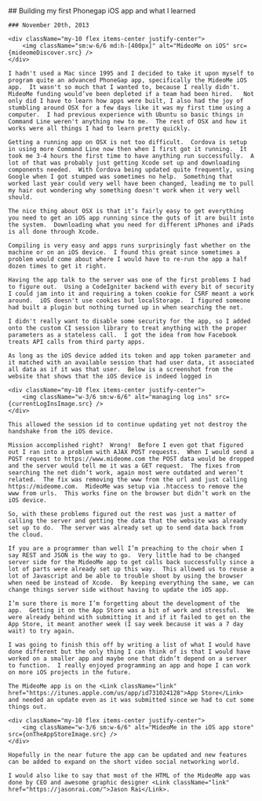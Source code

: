 
<title>Building my first Phonegap iOS app and what I learned</title>

<MdxLayout>
    ## Building my first Phonegap iOS app and what I learned

    ### November 20th, 2013

    <div className="my-10 flex items-center justify-center">
        <img className="sm:w-6/6 md:h-[400px]" alt="MideoMe on iOS" src={mideomeDiscover.src} />
    </div>

    I hadn't used a Mac since 1995 and I decided to take it upon myself to program quite an advanced PhoneGap app, specifically the MideoMe iOS app.  It wasn't so much that I wanted to, because I really didn't.  MideoMe funding would’ve been depleted if a team had been hired.   Not only did I have to learn how apps were built, I also had the joy of stumbling around OSX for a few days like it was my first time using a computer.  I had previous experience with Ubuntu so basic things in Command Line weren't anything new to me.  The rest of OSX and how it works were all things I had to learn pretty quickly.

    Getting a running app on OSX is not too difficult.  Cordova is setup in using more Command Line now then when I first got it running.  It took me 3-4 hours the first time to have anything run successfully.  A lot of that was probably just getting Xcode set up and downloading components needed.  With Cordova being updated quite frequently, using Google when I got stumped was sometimes no help.  Something that worked last year could very well have been changed, leading me to pull my hair out wondering why something doesn't work when it very well should.

    The nice thing about OSX is that it’s fairly easy to get everything you need to get an iOS app running since the guts of it are built into the system.  Downloading what you need for different iPhones and iPads is all done through Xcode.

    Compiling is very easy and apps runs surprisingly fast whether on the machine or on an iOS device.  I found this great since sometimes a problem would come about where I would have to re-run the app a half dozen times to get it right.

    Having the app talk to the server was one of the first problems I had to figure out.  Using a CodeIgniter backend with every bit of security I could jam into it and requiring a token cookie for CSRF meant a work around.  iOS doesn't use cookies but localStorage.  I figured someone had built a plugin but nothing turned up in when searching the net.

    I didn't really want to disable some security for the app, so I added onto the custom CI session library to treat anything with the proper parameters as a stateless call.  I got the idea from how Facebook treats API calls from third party apps.

    As long as the iOS device added its token and app token parameter and it matched with an available session that had user data, it associated all data as if it was that user.  Below is a screenshot from the website that shows that the iOS device is indeed logged in

    <div className="my-10 flex items-center justify-center">
        <img className="w-3/6 sm:w-6/6" alt="managing log ins" src={currentLogInsImage.src} />
    </div>

    This allowed the session id to continue updating yet not destroy the handshake from the iOS device.

    Mission accomplished right?  Wrong!  Before I even got that figured out I ran into a problem with AJAX POST requests.  When I would send a POST request to https://www.mideome.com the POST data would be dropped and the server would tell me it was a GET request.  The fixes from searching the net didn’t work, again most were outdated and weren’t related.  The fix was removing the www from the url and just calling https://mideome.com.  MideoMe was setup via .htaccess to remove the www from urls.  This works fine on the browser but didn’t work on the iOS device.

    So, with these problems figured out the rest was just a matter of calling the server and getting the data that the website was already set up to do.  The server was already set up to send data back from the cloud.

    If you are a programmer than well I’m preaching to the choir when I say REST and JSON is the way to go.  Very little had to be changed server side for the MideoMe app to get calls back successfully since a lot of parts were already set up this way.  This allowed us to reuse a lot of Javascript and be able to trouble shoot by using the browser when need be instead of Xcode.  By keeping everything the same, we can change things server side without having to update the iOS app.

    I’m sure there is more I’m forgetting about the development of the app.  Getting it on the App Store was a bit of work and stressful.  We were already behind with submitting it and if it failed to get on the App Store, it meant another week (I say week because it was a 7 day wait) to try again.

    I was going to finish this off by writing a list of what I would have done different but the only thing I can think of is that I would have worked on a smaller app and maybe one that didn’t depend on a server to function.  I really enjoyed programming an app and hope I can work on more iOS projects in the future.

    The MideoMe app is on the <Link className="link" href="https://itunes.apple.com/us/app/id731024128">App Store</Link> and needed an update even as it was submitted since we had to cut some things out.

    <div className="my-10 flex items-center justify-center">
        <img className="w-3/6 sm:w-6/6" alt="MideoMe in the iOS app store" src={onTheAppStoreImage.src} />
    </div>

    Hopefully in the near future the app can be updated and new features can be added to expand on the short video social networking world.

    I would also like to say that most of the HTML of the MideoMe app was done by CEO and awesome graphic designer <Link className="link" href="https://jasonrai.com/">Jason Rai</Link>.

</MdxLayout>
